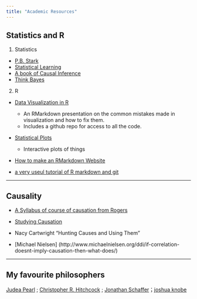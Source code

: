 ```yaml
---
title: "Academic Resources"
---
```


## Statistics and R 

1. Statistics 

* [P.B. Stark](https://www.stat.berkeley.edu/~stark/Teach/index.htm)
* [Statistical Learning](https://lagunita.stanford.edu/courses/HumanitiesSciences/StatLearning/Winter2016/info)
* [A book of Causal Inference](https://www.hsph.harvard.edu/miguel-hernan/causal-%20inference-book/)
* [Think Bayes](https://sites.google.com/site/compbayes14/)

2. R  

* [Data Visualization in R](http://nickstrayer.me/visualization_in_r/)

     +  An RMarkdown presentation on the common mistakes made in visualization and how to fix them.
     +  Includes a github repo for access to all the code.
    

* [Statistical Plots](http://bl.ocks.org/nstrayer/37a503dd1db369a8f7e3ce21757e19ee)

    +  Interactive plots of things


* [How to make an RMarkdown Website](http://nickstrayer.me/RMarkdown_Sites_tutorial/)

* [a very useul tutorial of R markdown and git  ](http://dib-training.readthedocs.io/en/pub/index.html)

---

## Causality


* [A Syllabus of course of causation from Rogers](/Users/shaun/Desktop/website2/resource/Causation Initial Syllabus Spring 2017.docx)

* [Studying Causation](http://www.sites.hps.cam.ac.uk/research/causation.html)

* Nacy Cartwright "Hunting Causes and Using Them" 

* [Michael Nielsen] (http://www.michaelnielsen.org/ddi/if-correlation-doesnt-imply-causation-then-what-does/)

---

## My favourite philosophers

[Judea Pearl](http://bayes.cs.ucla.edu/jp_home.html) ; [Christopher R. Hitchcock](http://www.hss.caltech.edu/content/christopher-r-hitchcock) ; [Jonathan Schaffer](http://www.jonathanschaffer.org)；[joshua knobe](http://campuspress.yale.edu/joshuaknobe/)



